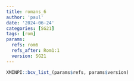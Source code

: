 ```yaml
---
title: romans_6
author: 'paul'
date: '2024-06-24'
categories: [SG21]
tags: [rom]
params:
  refs: rom6
  refs_after: Rom1:1
  version: SG21
---
```


```r
XMINPI::bcv_list_(params$refs, params$version)
```

